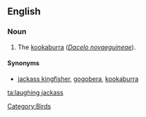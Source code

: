 ==English==

===Noun===

{{en-noun|head=[[laughing]] [[jackass]]|pl=laughing jackasses}}

# The [[kookaburra]] (''[[Dacelo novaeguineae]]'').

====Synonyms====
*[[jackass kingfisher]], [[gogobera]], [[kookaburra]]

[[Category:Birds]]

[[ta:laughing jackass]]